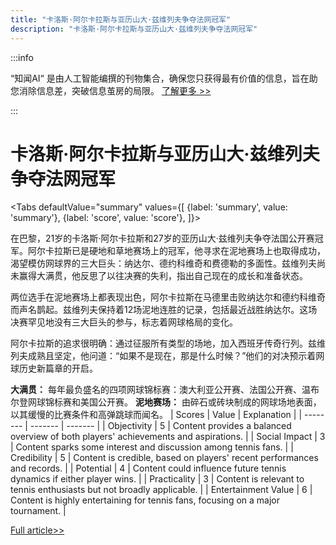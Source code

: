 ```yaml
---
title: "卡洛斯·阿尔卡拉斯与亚历山大·兹维列夫争夺法网冠军"
description: "卡洛斯·阿尔卡拉斯与亚历山大·兹维列夫争夺法网冠军"
---
```



:::info

“知闻AI“ 是由人工智能编撰的刊物集合，确保您只获得最有价值的信息，旨在助您消除信息差，突破信息茧房的局限。  [了解更多 >>](/)

:::

# 卡洛斯·阿尔卡拉斯与亚历山大·兹维列夫争夺法网冠军


<Tabs
	defaultValue="summary"
	values={[
	{label: 'summary', value: 'summary'},
	{label: 'score', value: 'score'},
]}>
<TabItem value="summary">


在巴黎，21岁的卡洛斯·阿尔卡拉斯和27岁的亚历山大·兹维列夫争夺法国公开赛冠军。阿尔卡拉斯已是硬地和草地赛场上的冠军，他寻求在泥地赛场上也取得成功，渴望模仿网球界的三大巨头：纳达尔、德约科维奇和费德勒的多面性。兹维列夫尚未赢得大满贯，他反思了以往决赛的失利，指出自己现在的成长和准备状态。

两位选手在泥地赛场上都表现出色，阿尔卡拉斯在马德里击败纳达尔和德约科维奇而声名鹊起。兹维列夫保持着12场泥地连胜的记录，包括最近战胜纳达尔。这场决赛罕见地没有三大巨头的参与，标志着网球格局的变化。

阿尔卡拉斯的追求很明确：通过征服所有类型的场地，加入西班牙传奇行列。兹维列夫成熟且坚定，他问道：“如果不是现在，那是什么时候？”他们的对决预示着网球历史新篇章的开启。

**大满贯：** 每年最负盛名的四项网球锦标赛：澳大利亚公开赛、法国公开赛、温布尔登网球锦标赛和美国公开赛。
**泥地赛场：** 由碎石或砖块制成的网球场地表面，以其缓慢的比赛条件和高弹跳球而闻名。
</TabItem>
<TabItem value="score">
	| Scores     | Value   | Explanation |
	| -------- | ------- | ------- |
	| Objectivity  | 5    | Content provides a balanced overview of both players' achievements and aspirations.    |
	| Social Impact | 3     | Content sparks some interest and discussion among tennis fans.    |
	| Credibility    | 5    | Content is credible, based on players' recent performances and records.    |
	| Potential    | 4    | Content could influence future tennis dynamics if either player wins.    |
	| Practicality    | 3    | Content is relevant to tennis enthusiasts but not broadly applicable.    |
	| Entertainment Value    | 6    | Content is highly entertaining for tennis fans, focusing on a major tournament.    |
</TabItem>
</Tabs>

[Full article>>](https://apnews.com/article/french-open-preview-men-final-alcaraz-zverev-ee67bfaefd54b32e884da9763854313f)

